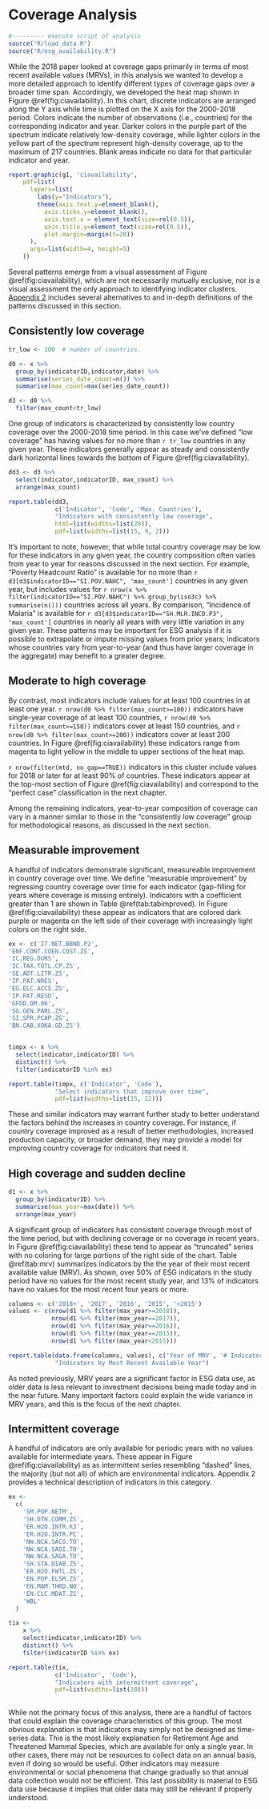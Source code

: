 # Coverage Analysis {#coverage}

```r
#--------- execute script of analysis
source("R/load_data.R")
source("R/esg_availability.R")
```

While the 2018 paper looked at coverage gaps primarily in terms of most
recent available values (MRVs), in this analysis we wanted to develop a
more detailed approach to identify different types of coverage gaps over
a broader time span. Accordingly, we developed the heat map shown in
Figure \@ref(fig:ciavailability). In this chart, discrete indicators are
arranged along the Y axis while time is plotted on the X axis for the
2000-2018 period. Colors indicate the number of observations (i.e.,
countries) for the corresponding indicator and year. Darker colors in
the purple part of the spectrum indicate relatively low-density
coverage, while lighter colors in the yellow part of the spectrum
represent high-density coverage, up to the maximum of 217 countries.
Blank areas indicate no data for that particular indicator and year.

```r

report.graphic(g1, 'ciavailability',
    pdf=list(
      layers=list(
        labs(y="Indicators"),
        theme(axis.text.y=element_blank(),
          axis.ticks.y=element_blank(),
          axis.text.x = element_text(size=rel(0.5)),
          axis.title.y=element_text(size=rel(0.5)),
          plot.margin=margin(t=20))
      ),
      args=list(width=4, height=5)
    ))

```

Several patterns emerge from a visual assessment of Figure
\@ref(fig:ciavailability), which are not necessarily mutually exclusive,
nor is a visual assessment the only approach to identifying indicator
clusters. [Appendix 2](appendix-coverage-analysis.html) includes several
alternatives to and in-depth definitions of the patterns discussed in
this section.

## Consistently low coverage

```r
tr_low <- 100  # number of countries.

d0 <- x %>%
  group_by(indicatorID,indicator,date) %>%
  summarise(series_date_count=n()) %>%
  summarise(max_count=max(series_date_count))

d3 <- d0 %>% 
  filter(max_count<tr_low)

```

One group of indicators is characterized by consistently low country
coverage over the 2000-2018 time period. In this case we've defined "low
coverage" has having values for no more than `r tr_low` countries in any
given year. These indicators generally appear as steady and consistently
dark horizontal lines towards the bottom of Figure
\@ref(fig:ciavailability).


```r

dd3 <- d3 %>% 
  select(indicator,indicatorID, max_count) %>% 
  arrange(max_count)

report.table(dd3,
             c('Indicator', 'Code', 'Max. Countries'),
             "Indicators with consistently low coverage",
             html=list(widths=list(20)),
             pdf=list(widths=list(15, 9, 2)))

```


It's important to note, however, that while total country coverage may
be low for these indicators in any given year, the country composition
often varies from year to year for reasons discussed in the next
section. For example, "Poverty Headcount Ratio" is available for no more
than `r d3[d3$indicatorID=="SI.POV.NAHC", 'max_count']` countries in any
given year, but includes values for
`r nrow(x %>% filter(indicatorID=="SI.POV.NAHC") %>% group_by(iso3c) %>% summarise(n()))`
countries across all years. By comparison, "Incidence of Malaria" is
available for `r d3[d3$indicatorID=="SH.MLR.INCD.P3", 'max_count']`
countries in nearly all years with very little variation in any given
year. These patterns may be important for ESG analysis if it is possible
to extrapolate or impute missing values from prior years; indicators
whose countries vary from year-to-year (and thus have larger coverage in
the aggregate) may benefit to a greater degree.

## Moderate to high coverage

By contrast, most indicators include values for at least 100 countries
in at least one year. `r nrow(d0 %>% filter(max_count>=100))` indicators
have single-year coverage of at least 100 countries,
`r nrow(d0 %>% filter(max_count>=150))` indicators cover at least 150
countries, and `r nrow(d0 %>% filter(max_count>=200))` indicators cover
at least 200 countries. In Figure \@ref(fig:ciavailability) these
indicators range from magenta to light yellow in the middle to upper
sections of the heat map.

`r nrow(filter(mtd, no_gap==TRUE))` indicators in this cluster include
values for 2018 or later for at least 90% of countries. These indicators
appear at the top-most section of Figure \@ref(fig:ciavailability) and
correspond to the "perfect case" classification in the next chapter.

Among the remaining indicators, year-to-year composition of coverage can
vary in a manner similar to those in the "consistently low coverage"
group for methodological reasons, as discussed in the next section.

## Measurable improvement

A handful of indicators demonstrate significant, measureable improvement
in country coverage over time. We define "measurable improvement" by
regressing country coverage over time for each indicator (gap-filling
for years where coverage is missing entirely). Indicators with a
coefficient greater than 1 are shown in Table \@ref(tab:tabimproved). In
Figure \@ref(fig:ciavailability) these appear as indicators that are
colored dark purple or magenta on the left side of their coverage with
increasingly light colors on the right side.

```r
ex <- c('IT.NET.BBND.P2',
'ENF.CONT.COEN.COST.ZS',
'IC.REG.DURS',
'IC.TAX.TOTL.CP.ZS',
'SE.ADT.LITR.ZS',
'IP.PAT.NRES',
'EG.ELC.ACCS.ZS',
'IP.PAT.RESD',
'GFDD.DM.06',
'SG.GEN.PARL.ZS',
'SI.SPR.PCAP.ZG',
'BN.CAB.XOKA.GD.ZS')


timpx <- x %>% 
  select(indicator,indicatorID) %>% 
  distinct() %>% 
  filter(indicatorID %in% ex)

report.table(timpx, c('Indicator', 'Code'),
             "Select indicators that improve over time",
             pdf=list(widths=list(15, 12)))

```

These and similar indicators may warrant further study to better
understand the factors behind the increases in country coverage. For
instance, if country coverage improved as a result of better
methodologies, increased production capacity, or broader demand, they
may provide a model for improving country coverage for indicators that
need it.

## High coverage and sudden decline

```r
d1 <- x %>% 
  group_by(indicatorID) %>% 
  summarise(max_year=max(date)) %>% 
  arrange(max_year) 

```

A significant group of indicators has consistent coverage through most
of the time period, but with declining coverage or no coverage in recent
years. In Figure \@ref(fig:ciavailability) these tend to appear as
"truncated" series with no coloring for large portions of the right side
of the chart. Table \@ref(tab:mrv) summarizes indicators by the the year
of their most recent available value (MRV). As shown, over 50% of ESG
indicators in the study period have no values for the most recent study
year, and 13% of indicators have no values for the most recent four
years or more.

```r
columns <- c('2018+', '2017', '2016', '2015', '<2015')
values <- c(nrow(d1 %>% filter(max_year>=2018)),
            nrow(d1 %>% filter(max_year==2017)),
            nrow(d1 %>% filter(max_year==2016)),
            nrow(d1 %>% filter(max_year==2015)),
            nrow(d1 %>% filter(max_year<2015)))

report.table(data.frame(columns, values), c('Year of MRV', '# Indicators'),
             "Indicators by Most Recent Available Year")

```

As noted previously, MRV years are a significant factor in ESG data use,
as older data is less relevant to investment decisions being made today
and in the near future. Many important factors could explain the wide
variance in MRV years, and this is the focus of the next chapter.

## Intermittent coverage

A handful of indicators are only available for periodic years with no
values available for intermediate years. These appear in Figure
\@ref(fig:ciavailability) as as intermittent series resembling "dashed"
lines, the majority (but not all) of which are environmental indicators.
Appendix 2 provides a technical description of indicators in this
category.

```r
ex <-
  c(
    'SM.POP.NETM',
    'SH.DTH.COMM.ZS',
    'ER.H2O.INTR.K3',
    'ER.H2O.INTR.PC',
    'NW.NCA.SACO.TO',
    'NW.NCA.SAOI.TO',
    'NW.NCA.SAGA.TO',
    'SH.STA.DIAB.ZS',
    'ER.H2O.FWTL.ZS',
    'EN.POP.EL5M.ZS',
    'EN.MAM.THRD.NO',
    'EN.CLC.MDAT.ZS',
    'WBL'
  )

tix <- 
    x %>% 
    select(indicator,indicatorID) %>% 
    distinct() %>% 
    filter(indicatorID %in% ex) 

report.table(tix,
             c('Indicator', 'Code'),
             "Indicators with intermittent coverage",
             pdf=list(widths=list(20)))
 
```

While not the primary focus of this analysis, there are a handful of
factors that could explain the coverage characteristics of this group.
The most obvious explanation is that indicators may simply not be
designed as time-series data. This is the most likely explanation for
Retirement Age and Threatened Mammal Species, which are available for
only a single year. In other cases, there may not be resources to
collect data on an annual basis, even if doing so would be useful. Other
indicators may measure environmental or social phenomena that change
gradually so that annual data collection would not be efficient. This
last possibility is material to ESG data use because it implies that
older data may still be relevant if properly understood.
